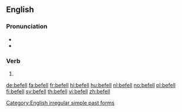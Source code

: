==English==

===Pronunciation===
* {{IPA|/ˈbɪfɛl/|lang=en}}
* {{rhymes|ɛl|lang=en}}

===Verb===
{{head|en|verb form}}

# {{en-simple past of|befall}}

[[Category:English irregular simple past forms]]

[[de:befell]]
[[fa:befell]]
[[fr:befell]]
[[hi:befell]]
[[hu:befell]]
[[nl:befell]]
[[no:befell]]
[[pl:befell]]
[[fi:befell]]
[[sv:befell]]
[[th:befell]]
[[vi:befell]]
[[zh:befell]]